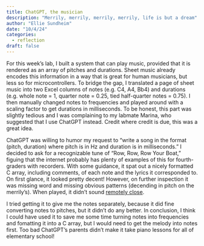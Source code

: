 ```yaml
---
title: ChatGPT, the musician
description: "Merrily, merrily, merrily, merrily, life is but a dream"
author: "Ellie Sundheim"
date: "10/4/24"
categories:
  - reflection
draft: false
---
```

For this week's lab, I built a system that can play music, provided that it is rendered as an array of pitches and durations. Sheet music already encodes this information in a way that is great for human musicians, but less so for microcontrollers. To bridge the gap, I translated a page of sheet music into two Excel columns of notes (e.g. C4, A4, Bb4) and durations (e.g. whole note = 1, quarter note = 0.25, tied half-quarter notes = 0.75). I then manually changed notes to frequencies and played around with a scaling factor to get durations in milliseconds. To be honest, this part was slightly tedious and I was complaining to my labmate Marina, who suggested that I use ChatGPT instead. Credit where credit is due, this was a great idea. \

ChatGPT was willing to humor my request to "write a song in the format (pitch, duration) where pitch is in Hz and duration is in milliseconds." I decided to ask for a recognizable tune of "Row, Row, Row Your Boat," figuing that the internet probably has plenty of examples of this for fourth-graders with recorders. With some guidance, it spat out a nicely formatted C array, including comments, of each note and the lyrics it corresponded to. On first glance, it looked pretty decent! However, on further inspection it was missing word and missing obvious patterns (decending in pitch on the merrily's). When played, it didn't sound [remotely close](https://youtube.com/shorts/1s1L2aoM1w4).

I tried getting it to give me the notes separately, because it did fine converting notes to pitches, but it didn't do any better. In conclusion, I think I could have used it to save me some time turning notes into frequencies and fomatting it into a C array, but I would need to get the melody into notes first. Too bad ChatGPT's parents didn't make it take piano lessons for all of elementary school!


